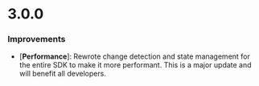 # 3.0.0

### Improvements

- [**Performance**]: Rewrote change detection and state management for the entire SDK to make it more performant. This is a major update and will benefit all developers.
